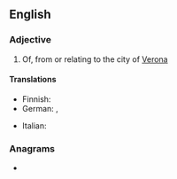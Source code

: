 {{also|veronese}}
==English==

===Adjective===
{{en-adj}}

# Of, from or relating to the city of [[Verona]]

====Translations====
{{trans-top}}
* Finnish: {{t+|fi|veronalainen}}
* German: {{t|de|veronesisch}}, {{t|de|Veroneser}}
{{trans-mid}}
* Italian: {{t|it|veronese}}
{{trans-bottom}}

===Anagrams===
* {{anagrams|en|overseen}}